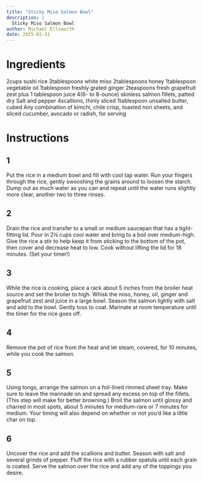 ```yaml
---
title: "Sticky Miso Salmon Bowl"
description: |
  Sticky Miso Salmon Bowl
author: Michael Ellsworth
date: 2025-02-21
---
```


# Ingredients
2cups sushi rice
3tablespoons white miso
2tablespoons honey
1tablespoon vegetable oil
1tablespoon freshly grated ginger
2teaspoons fresh grapefruit zest plus 1 tablespoon juice
4(6- to 8-ounce) skinless salmon fillets, patted dry
Salt and pepper
4scallions, thinly sliced
1tablespoon unsalted butter, cubed
Any combination of kimchi, chile crisp, toasted nori sheets, and sliced cucumber, avocado or radish, for serving

# Instructions
## 1
Put the rice in a medium bowl and fill with cool tap water. Run your fingers through the rice, gently swooshing the grains around to loosen the starch. Dump out as much water as you can and repeat until the water runs slightly more clear, another two to three rinses.

## 2
Drain the rice and transfer to a small or medium saucepan that has a tight-fitting lid. Pour in 2¼ cups cool water and bring to a boil over medium-high. Give the rice a stir to help keep it from sticking to the bottom of the pot, then cover and decrease heat to low. Cook without lifting the lid for 18 minutes. (Set your timer!)

## 3
While the rice is cooking, place a rack about 5 inches from the broiler heat source and set the broiler to high. Whisk the miso, honey, oil, ginger and grapefruit zest and juice in a large bowl. Season the salmon lightly with salt and add to the bowl. Gently toss to coat. Marinate at room temperature until the timer for the rice goes off.

## 4
Remove the pot of rice from the heat and let steam, covered, for 10 minutes, while you cook the salmon.

## 5
Using tongs, arrange the salmon on a foil-lined rimmed sheet tray. Make sure to leave the marinade on and spread any excess on top of the fillets. (This step will make for better browning.) Broil the salmon until glossy and charred in most spots, about 5 minutes for medium-rare or 7 minutes for medium. Your timing will also depend on whether or not you'd like a little char on top.

## 6
Uncover the rice and add the scallions and butter. Season with salt and several grinds of pepper. Fluff the rice with a rubber spatula until each grain is coated. Serve the salmon over the rice and add any of the toppings you desire.
